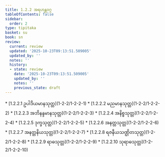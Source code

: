 ```yaml
---
title: 1.2.2 အရဟန္တဝဂ္ဂ
tableOfContents: false
sidebar:
  order: 2
type: tipitaka
basket: su
book: sn
review:
  current: review
  updated: '2025-10-23T09:13:51.509005'
  updated_by: ''
  notes: ''
  history:
  - state: review
    date: '2025-10-23T09:13:51.509005'
    updated_by: ''
    notes: ''
    previous_state: draft
---
```



<ReviewStatus review={frontmatter.review} showDetails={true} />

<HypothesisAnnotation frontmatter={frontmatter} />

<DynamicBreadcrumb />



<TableOfContents book="sn" section="1.2.2">
* [1.2.2.1 ဥပါဒိယမာနသုတ္တ](1-2-2/1-2-2-1)
* [1.2.2.2 မညမာနသုတ္တ](1-2-2/1-2-2-2)
* [1.2.2.3 အဘိနန္ဒမာနသုတ္တ](1-2-2/1-2-2-3)
* [1.2.2.4 အနိစ္စသုတ္တ](1-2-2/1-2-2-4)
* [1.2.2.5 ဒုက္ခသုတ္တ](1-2-2/1-2-2-5)
* [1.2.2.6 အနတ္တသုတ္တ](1-2-2/1-2-2-6)
* [1.2.2.7 အနတ္တနိယသုတ္တ](1-2-2/1-2-2-7)
* [1.2.2.8 ရဇနီယသဏ္ဌိတသုတ္တ](1-2-2/1-2-2-8)
* [1.2.2.9 ရာဓသုတ္တ](1-2-2/1-2-2-9)
* [1.2.2.10 သုရာဓသုတ္တ](1-2-2/1-2-2-10)
</TableOfContents>